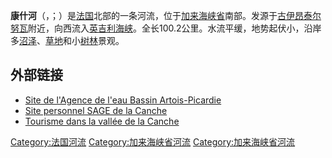 {{noteTA
|G1=法国地名
|G2=单位
}}
{{Infobox river
| name                = 康什河
| native_name         = Canche
| image               = LaCancheMontreuil.jpg
| image_size          = 
| image_caption       = 流经[[蒙特勒伊_(加来海峡省)|蒙特勒伊]]的康什河
| map                 = Bassin de la Canche.svg
| map_caption         = 康什河流域图
| source1_location    = [[古伊昂泰尔努瓦|古伊昂泰尔努瓦]]
| source1_coordinates = {{coord|50|19|35|N|2|24|04|E}}
| source1_elevation   = 132米
| mouth_location      = [[埃塔普勒|埃塔普勒]]和[[勒图凯-巴黎普拉日|勒图凯-巴黎普拉日]]之间
| mouth_coordinates   = {{coord|50|32|38|N|1|35|25|E}}
| mouth_elevation     = 0米
| progression         = 
| subdivision_type1   = [[世界政區索引|国家]]
| subdivision_name1   = {{FR}}
| length              = {{convert|100.2|km|mi|abbr=on}}
| discharge1_avg      = {{convert|1.51|m3/s|cuft/s|abbr=on}}
| basin_size          = {{convert|1310|km2|mi2|abbr=on}}
}}
'''康什河'''（{{lang-fr|Canche}}，{{IPA-fr|kɑ̃ʃ}}；{{lang-nl|Kwinte}}）是[[法国|法国]]北部的一条河流，位于[[加来海峡省|加来海峡省]]南部。发源于[[古伊昂泰尔努瓦|古伊昂泰尔努瓦]]附近，向西流入[[英吉利海峡|英吉利海峡]]。全长100.2公里。水流平缓，地势起伏小，沿岸多[[沼泽|沼泽]]、[[草地|草地]]和小[[树林|树林]]景观。

== 外部链接 ==
* [http://www.gesteau.eaufrance.fr/sage/bassin.php?bassin=AP Site de l'Agence de l'eau Bassin Artois-Picardie] {{Wayback|url=http://www.gesteau.eaufrance.fr/sage/bassin.php?bassin=AP |date=20140706014136 }} {{fr}}
* [http://perso.wanadoo.fr/sagedelacanche Site personnel SAGE de la Canche] {{Wayback|url=http://perso.wanadoo.fr/sagedelacanche |date=20050920095629 }} {{fr}}
* [http://www.nordmag.fr/nord_pas_de_calais/canche_authie/canche_authie.htm Tourisme dans la vallée de la Canche] {{Wayback|url=http://www.nordmag.fr/nord_pas_de_calais/canche_authie/canche_authie.htm |date=20210418185149 }} {{fr}}
{{commons|Canche}}

{{Authority control}}
{{DEFAULTSORT:Canche}}
[[Category:法国河流|Category:法国河流]]
[[Category:加来海峡省河流|Category:加来海峡省河流]]
[[Category:加来海峡省河流|Category:加来海峡省河流]]
